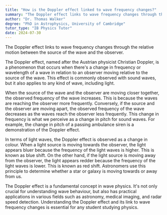 ```yaml
---
title: "How is the Doppler effect linked to wave frequency changes?"
summary: "The Doppler effect links to wave frequency changes through the relative motion between the source of the wave and the observer."
author: "Dr. Thomas Walker"
degree: "PhD in Astrophysics, University of Cambridge"
tutor_type: "IB Physics Tutor"
date: 2024-07-30
---
```


The Doppler effect links to wave frequency changes through the relative motion between the source of the wave and the observer.

The Doppler effect, named after the Austrian physicist Christian Doppler, is a phenomenon that occurs when there's a change in frequency or wavelength of a wave in relation to an observer moving relative to the source of the wave. This effect is commonly observed with sound waves, but it also applies to any kind of wave, including light.

When the source of the wave and the observer are moving closer together, the observed frequency of the wave increases. This is because the waves are reaching the observer more frequently. Conversely, if the source and the observer are moving apart, the observed frequency of the wave decreases as the waves reach the observer less frequently. This change in frequency is what we perceive as a change in pitch for sound waves. For example, the change in pitch of a passing ambulance siren is a demonstration of the Doppler effect.

In terms of light waves, the Doppler effect is observed as a change in colour. When a light source is moving towards the observer, the light appears bluer because the frequency of the light waves is higher. This is known as blue shift. On the other hand, if the light source is moving away from the observer, the light appears redder because the frequency of the light waves is lower. This is known as red shift. Astronomers use this principle to determine whether a star or galaxy is moving towards or away from us.

The Doppler effect is a fundamental concept in wave physics. It's not only crucial for understanding wave behaviour, but also has practical applications in various fields such as astronomy, medical imaging, and radar speed detection. Understanding the Doppler effect and its link to wave frequency changes is essential for any student studying physics.
    